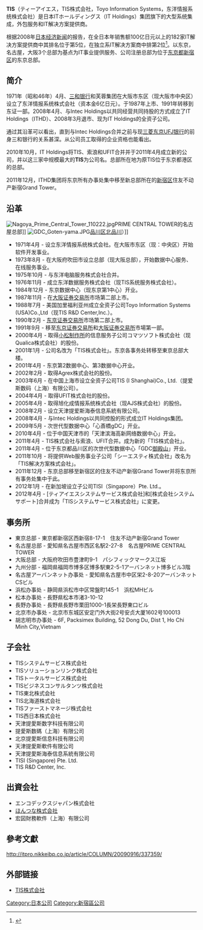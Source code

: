 {{copyedit|time=2013-04-30T09:11:12+00:00}}
{{Infobox company
|company_name = TIS株式会社
|name_en = TIS Inc.
|company_logo=[[File:Shinjuku_Grand_Tower_from_north-east2012.3.12.JPG|200px]]
|company_type = 股份制
|location = {{JAP}}<br/>[[东京都|东京都]][[新宿区|新宿区]][[西新宿|西新宿]]8丁目17番1号<br/>[[住友不動産新宿グランドタワー|住友不動産新宿グランドタワー]]（住友不动产新宿Grand Tower）
|foundation = 1971年4月28日
|industry = 咨询、软件开发、外包等系统集成和IT解决方案
|CEO = 桑野徹
|capital = 231亿日元（2012年3月31日現在）
|revenue = 1,479亿9400万日元（2012年3月期）
|num_employees = 6,337名（2013年4月1日現在）
|accounting_period = 3月31日
|major_shareholder = [[ITホールディングス|ITホールディングス株式会社]][IT Holdings]（100%）
|homepage = http://www.tis.co.jp/
}}
'''TIS'''（ティーアイエス，TIS株式会社，Toyo Information Systems，东洋情报系统株式会社）是日本ITホールディングス（IT Holdings）集团旗下的大型系统集成，外包服务和IT解决方案提供商。

根据2008年[[日本经济新闻|日本经济新闻]]的报告，在全日本年销售额100亿日元以上的182家IT解决方案提供商中其排名位于第5位，在独立系IT解决方案商中排第2位<ref name="IT Pro">{{Cite web |url=http://itpro.nikkeibp.co.jp/article/COLUMN/20090916/337359/ |title=　2008年度ソリューションプロバイダ業績ランキング |accessdate=2013-04-30 |archive-date=2014-08-13 |archive-url=https://web.archive.org/web/20140813213419/http://itpro.nikkeibp.co.jp/article/COLUMN/20090916/337359/ |dead-url=no }}</ref>。以东京，名古屋，大阪3个总部为基点为IT事业提供服务、公司注册总部为位于[[东京都|东京都]][[新宿区|新宿区]]的东京总部。

== 简介 ==
1971年（昭和46年）4月、[[三和银行|三和银行]]和芙蓉集团在大阪市东区（现大阪市中央区）设立了东洋情报系统株式会社（资本金6亿日元）。于1987年上市、1991年转移到东证一部。2008年4月、与Intec Holdings以共同经营共同持股的方式成立了IT Holdings（ITHD）、2008年3月退市、现为IT Holdings的全资子公司。

通过其沿革可以看出，直到与Intec Holdings合并之前与现[[三菱东京UFJ银行|三菱东京UFJ银行]]的前身三和银行的关系甚深。从公司员工取得的企业资格也能看出。

2010年10月，IT Holdings将TIS、索浪和UFIT合并并于2011年4月成立新的公司，并以这三家中规模最大的'''TIS'''为公司名。总部所在地为原TIS位于东京都港区的总部。

2011年12月，ITHD集团将东京所有办事处集中移至新总部所在的[[新宿区|新宿区]]住友不动产新宿Grand Tower。

== 沿革 ==
[[File:Nagoya_Prime_Central_Tower_110222.jpg|thumb]]PRIME CENTRAL TOWER的名古屋总部]]
[[File:GDC_Goten-yama.JPG|thumb]][[品川区|品川区]][[北品川|北品川]]）]]
*1971年4月 - 设立东洋情报系统株式会社。在大阪市东区（现：中央区）开始软件开发事业。
*1973年8月 - 在大阪府吹田市设立总部（现大阪总部），开始数据中心服务、在线服务事业。
*1975年10月 - 与东洋电脑服务株式会社合并。
*1976年11月 - 成立东洋数据服务株式会社（现TIS系统服务株式会社）。
*1984年12月 - 东京数据中心（现东京第1中心）开业。
*1987年11月 - 在[[大阪证券交易所|大阪证券交易所]]市场第二部上市。
*1988年7月 - 美国加里福利亚州成立全资子公司Toyo Information Systems (USA)Co.,Ltd（现TIS R&D Center,Inc.）。
*1990年2月 - [[东京证券交易所|东京证券交易所]]市场第二部上市。
*1991年9月 - 移至[[东京证券交易所|东京证券交易所]]和[[大阪证券交易所|大阪证券交易所]]市場第一部。
*2000年4月 - 取得[[小松制作所|小松制作所]]的信息服务子公司コマツソフト株式会社（现Qualica株式会社）的股份。
*2001年1月 - 公司名改为「TIS株式会社」。东京各事务处转移至東京总部大楼。
*2001年4月 - 东京第2数据中心、第3数据中心开业。
*2002年2月 - 取得Agrex株式会社的股份。
*2003年6月 - 在中国上海市设立全资子公司TIS (I Shanghai)Co., Ltd.（提爱斯数码（上海）有限公司）。
*2004年4月 - 取得UFIT株式会社的股份。
*2005年4月 - 取得旭化成情报系统株式会社（现AJS株式会社）的股份。
*2008年2月 - 设立天津提爱斯海泰信息系統有限公司。
*2008年4月 - 与Intec Holdings以共同控股的形式成立IT Holdings集团。
*2009年5月 - 次世代型数据中心「心斎橋gDC」开业。
*2010年4月 - 位于中国天津市的「天津滨海高新网络数据中心」开业。
*2011年4月 - TIS株式会社与索浪、UFIT合并。成为新的「TIS株式会社」。
*2011年4月 - 位于东京都品川区的次世代型数据中心「GDC[[御殿山_(東京都品川区)|御殿山]]」开业。
*2011年10月 - 将提供Web服务事业子公司「シーエスティ株式会社」改名为「TIS解决方案株式会社」。
*2011年12月 - 东京总部移至新宿区的住友不动产新宿Grand Tower并将东京所有事务处集中于此。
*2012年1月 - 在新加坡设立子公司TISI（Singapore）Pte. Ltd.。
*2012年4月 - [ティアイエスシステムサービス株式会社]和[株式会社システムサポート]合并成为「TISシステムサービス株式会社」に変更。

== 事务所 ==
* 東京总部 - 東京都新宿区西新宿8-17-1　住友不动产新宿Grand Tower
* 名古屋总部 - 愛知県名古屋市西区名駅2-27-8　名古屋PRIME CENTRAL TOWER
* 大阪总部 - 大阪府吹田市豊津町9-1　パシフィックマークス江坂
* 九州分部 - 福岡県福岡市博多区博多駅東2-5-1アーバンネット博多ビル3階
* 名古屋アーバンネット办事处 - 愛知県名古屋市中区栄2-8-20アーバンネットCSビル
* 浜松办事处 - 静岡県浜松市中区常盤町145-1　浜松MHビル
* 松本办事处 - 長野県松本市渚3-10-12
* 長野办事处 - 長野県長野市栗田1000-1長栄長野東口ビル
* 北京市办事处 - 北京市东城区安定门外大街2号安贞大厦1602号100013
* 胡志明市办事处 - 6F, Packsimex Building, 52 Dong Du, Dist 1, Ho Chi Minh City,Vietnam

== 子会社 ==
* TISシステムサービス株式会社
* TISソリューションリンク株式会社
* TISトータルサービス株式会社
* TISビジネスコンサルタンツ株式会社
* TIS東北株式会社
* TIS北海道株式会社
* TISファーストマネージ株式会社
* TIS西日本株式会社
* 天津提愛斯数字科技有限公司
* 提愛斯数碼（上海）有限公司
* 北京提愛斯信息科技有限公司
* 天津提愛斯軟件有限公司
* 天津提愛斯海泰信息系統有限公司
* TISI (Singapore) Pte. Ltd. 
* TIS R&D Center, Inc.

== 出資会社 ==
* エンコデックスジャパン株式会社
* [[ほんつな|ほんつな株式会社]]
* 宏図財務軟件（上海）有限公司

== 參考文獻 ==
<references>http://itpro.nikkeibp.co.jp/article/COLUMN/20090916/337359/{{Wayback|url=http://itpro.nikkeibp.co.jp/article/COLUMN/20090916/337359/ |date=20140813213419 }}</references>

== 外部链接 ==
*[http://www.tis.co.jp/ TIS株式会社]{{Wayback|url=http://www.tis.co.jp/ |date=20130423220935 }}

{{DEFAULTSORT:TIS}}
[[Category:日本公司|Category:日本公司]]
[[Category:新宿區公司|Category:新宿區公司]]